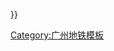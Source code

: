 <includeonly>{{圆形编号|{{{2|1}}}|bg={{广州地铁标志色|{{{1|1}}}}}|fg={{#switch:{{{1}}}|#default=white|1|3|7|9|GF=black}}}}</includeonly><noinclude>{{Esoteric}}
{{Documentation}}
[[Category:广州地铁模板]]</noinclude>